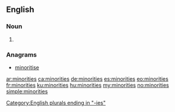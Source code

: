 ==English==

===Noun===
{{head|en|plural}}

# {{plural of|minority|lang=en|nocat=1}}

===Anagrams===
* [[minoritise#English|minoritise]]

[[Category:English plurals ending in "-ies"]]

[[ar:minorities]]
[[ca:minorities]]
[[de:minorities]]
[[es:minorities]]
[[eo:minorities]]
[[fr:minorities]]
[[ku:minorities]]
[[hu:minorities]]
[[my:minorities]]
[[no:minorities]]
[[simple:minorities]]